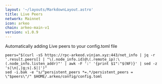 ```yaml
---
layout: '~/layouts/MarkdownLayout.astro'
title: Live Peers
network: Mainnet
icon: arkeo
chain: arkeo-main-v1
version: v1.0.9
---
```

Automatically adding Live peers to your config.toml file
```
peers="$(curl -sS https://rpc-arkeod.vinjan.xyz:443/net_info | jq -r '.result.peers[] | "\(.node_info.id)@\(.remote_ip):\(.node_info.listen_addr)"' | awk -F ':' '{print $1":"$(NF)}' | sed -z 's|\n|,|g;s|.$||')"
sed -i.bak -e "s/^persistent_peers *=.*/persistent_peers = \"$peers\"/" $HOME/.arkeo/config/config.toml
```
